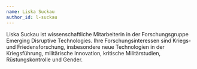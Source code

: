 ```yaml
---
name: Liska Suckau
author_id: l-suckau
---
```


Liska Suckau ist wissenschaftliche Mitarbeiterin in der Forschungsgruppe Emerging Disruptive Technologies. Ihre Forschungsinteressen sind Kriegs- und Friedensforschung, insbesondere neue Technologien in der Kriegsführung, militärische Innovation, kritische Militärstudien, Rüstungskontrolle und Gender.

